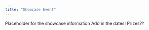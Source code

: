 ```yaml
---
title: "Showcase Event"
---
```


Placeholder for the showcase information
Add in the dates!
Prizes??
